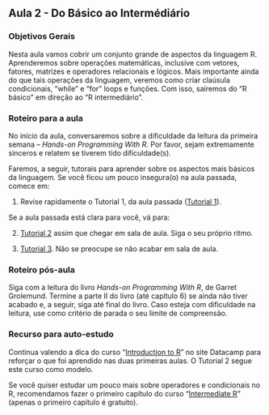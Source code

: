 ## Aula 2 - Do Básico ao Intermédiário

### Objetivos Gerais

Nesta aula vamos cobrir um conjunto grande de aspectos da linguagem R. Aprenderemos sobre operações matemáticas, inclusive com vetores,  fatores, matrizes e operadores relacionais e lógicos. Mais importante ainda do que tais operações da linguagem, veremos como criar claúsula condicionais, "while" e "for" loops e funções. Com isso, saíremos do "R básico" em direção ao "R intermediário".

### Roteiro para a aula

No início da aula, conversaremos sobre a dificuldade da leitura da primeira semana --  _Hands-on Programming With R_. Por favor, sejam extremamente sinceros e relatem se tiverem tido dificuldade(s). 

Faremos, a seguir, tutorais para aprender sobre os aspectos mais básicos da linguagem. Se você ficou um pouco insegura(o) na aula passada, comece em:

1. Revise rapidamente o Tutorial 1, da aula passada ([Tutorial 1](https://jonnyphillips.github.io/FLS6397_2019/tutorials/tutorial01.html)).

Se a aula passada está clara para você, vá para:

2. [Tutorial 2](https://jonnyphillips.github.io/FLS6397_2019/tutorials/tutorial02.html) assim que chegar em sala de aula. Siga o seu próprio ritmo.

3. [Tutorial 3](https://jonnyphillips.github.io/FLS6397_2019/tutorials/tutorial03.html). Não se preocupe se não acabar em sala de aula.

### Roteiro pós-aula

Siga com a leitura do livro _Hands-on Programming With R_, de Garret Grolemund. Termine a parte II do livro (até capítulo 6) se ainda não tiver acabado e, a seguir, siga até final do livro. Caso esteja com dificuldade na leitura, use como critério de parada o seu limite de compreensão.

### Recurso para auto-estudo

Continua valendo a dica do curso "[Introduction to R](https://www.datacamp.com/courses/free-introduction-to-r)" no site Datacamp para reforçar o que foi aprendido nas duas primeiras aulas. O Tutorial 2 segue este curso como modelo.

Se você quiser estudar um pouco mais sobre operadores e condicionais no R, recomendamos fazer o primeiro capítulo do curso "[Intermediate R](https://www.datacamp.com/courses/intermediate-r)" (apenas o primeiro capítulo é gratuito).
